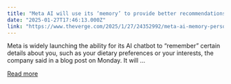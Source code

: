 ```yaml
---
title: "Meta AI will use its ‘memory’ to provide better recommendations"
date: "2025-01-27T17:46:13.000Z"
link: "https://www.theverge.com/2025/1/27/24352992/meta-ai-memory-personalization"
---
```


Meta is widely launching the ability for its AI chatbot to “remember” certain details about you, such as your dietary preferences or your interests, the company said in a blog post on Monday. It will ...

[Read more](https://www.theverge.com/2025/1/27/24352992/meta-ai-memory-personalization)
